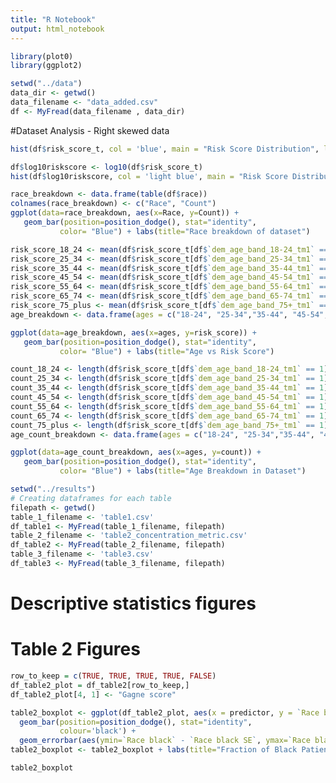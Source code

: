 ```yaml
---
title: "R Notebook"
output: html_notebook
---
```

```r
library(plot0)
library(ggplot2)
```

```r
setwd("../data")
data_dir <- getwd()
data_filename <- "data_added.csv"
df <- MyFread(data_filename , data_dir)
```

#Dataset Analysis - Right skewed data
```r
hist(df$risk_score_t, col = 'blue', main = "Risk Score Distribution", lwd = 2, xlab = "Risk Scores")
```

```r
df$log10riskscore <- log10(df$risk_score_t)
hist(df$log10riskscore, col = 'light blue', main = "Risk Score Distribution Normalized", lwd = 2, xlab = "Risk Scores (Base 10)")
```

```r
race_breakdown <- data.frame(table(df$race))
colnames(race_breakdown) <- c("Race", "Count")
ggplot(data=race_breakdown, aes(x=Race, y=Count)) +
   geom_bar(position=position_dodge(), stat="identity",
           color= "Blue") + labs(title="Race breakdown of dataset")
```


```r
risk_score_18_24 <- mean(df$risk_score_t[df$`dem_age_band_18-24_tm1` == 1])
risk_score_25_34 <- mean(df$risk_score_t[df$`dem_age_band_25-34_tm1` == 1])
risk_score_35_44 <- mean(df$risk_score_t[df$`dem_age_band_35-44_tm1` == 1])
risk_score_45_54 <- mean(df$risk_score_t[df$`dem_age_band_45-54_tm1` == 1])
risk_score_55_64 <- mean(df$risk_score_t[df$`dem_age_band_55-64_tm1` == 1])
risk_score_65_74 <- mean(df$risk_score_t[df$`dem_age_band_65-74_tm1` == 1])
risk_score_75_plus <- mean(df$risk_score_t[df$`dem_age_band_75+_tm1` == 1])
age_breakdown <- data.frame(ages = c("18-24", "25-34","35-44", "45-54", "55-64", "65-74", "75+"), risk_score = c(risk_score_18_24, risk_score_25_34, risk_score_35_44, risk_score_45_54, risk_score_55_64, risk_score_65_74, risk_score_75_plus))
```

```r
ggplot(data=age_breakdown, aes(x=ages, y=risk_score)) +
   geom_bar(position=position_dodge(), stat="identity",
           color= "Blue") + labs(title="Age vs Risk Score")
```
```r
count_18_24 <- length(df$risk_score_t[df$`dem_age_band_18-24_tm1` == 1])
count_25_34 <- length(df$risk_score_t[df$`dem_age_band_25-34_tm1` == 1])
count_35_44 <- length(df$risk_score_t[df$`dem_age_band_35-44_tm1` == 1])
count_45_54 <- length(df$risk_score_t[df$`dem_age_band_45-54_tm1` == 1])
count_55_64 <- length(df$risk_score_t[df$`dem_age_band_55-64_tm1` == 1])
count_65_74 <- length(df$risk_score_t[df$`dem_age_band_65-74_tm1` == 1])
count_75_plus <- length(df$risk_score_t[df$`dem_age_band_75+_tm1` == 1])
age_count_breakdown <- data.frame(ages = c("18-24", "25-34","35-44", "45-54", "55-64", "65-74", "75+"), count = c(count_18_24, count_25_34, count_35_44, count_45_54, count_55_64, count_65_74, count_75_plus))
```

```r
ggplot(data=age_count_breakdown, aes(x=ages, y=count)) +
   geom_bar(position=position_dodge(), stat="identity",
           color= "Blue") + labs(title="Age Breakdown in Dataset")
```

```r
setwd("../results")
# Creating dataframes for each table
filepath <- getwd()
table_1_filename <- 'table1.csv'
df_table1 <- MyFread(table_1_filename, filepath)
table_2_filename <- 'table2_concentration_metric.csv'
df_table2 <- MyFread(table_2_filename, filepath)
table_3_filename <- 'table3.csv'
df_table3 <- MyFread(table_3_filename, filepath)
```
# Descriptive statistics figures

# Table 2 Figures
```r
row_to_keep = c(TRUE, TRUE, TRUE, TRUE, FALSE)
df_table2_plot = df_table2[row_to_keep,]
df_table2_plot[4, 1] <- "Gagne score"
```

```r
table2_boxplot <- ggplot(df_table2_plot, aes(x = predictor, y = `Race black`, fill=predictor)) +
  geom_bar(position=position_dodge(), stat="identity",
           colour='black') +
  geom_errorbar(aes(ymin=`Race black` - `Race black SE`, ymax=`Race black` + `Race black SE`), width=.2)
table2_boxplot <- table2_boxplot + labs(title="Fraction of Black Patients in the group with the highest risk by predictor")
```


```r
table2_boxplot
```
